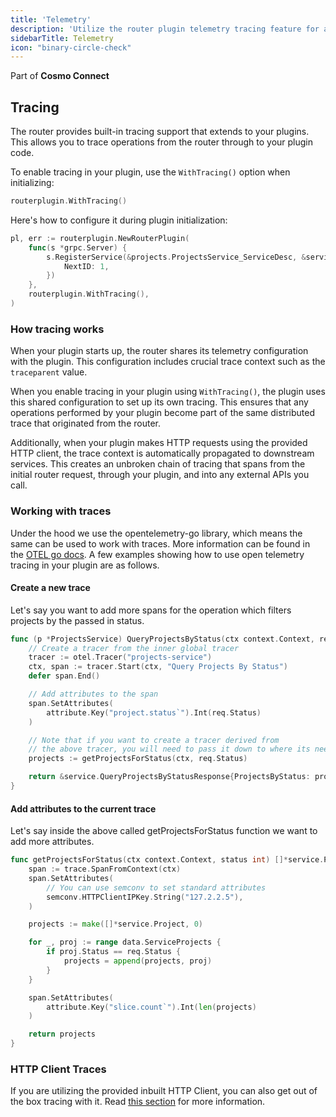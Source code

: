 ```yaml
---
title: 'Telemetry'
description: 'Utilize the router plugin telemetry tracing feature for automatic built in tracing.'
sidebarTitle: Telemetry
icon: "binary-circle-check"
---
```

<Note> Part of **Cosmo Connect** </Note>

## Tracing

The router provides built-in tracing support that extends to your plugins. This allows you to trace operations from the router through to your plugin code.

To enable tracing in your plugin, use the `WithTracing()` option when initializing:

```go
routerplugin.WithTracing()
```

Here's how to configure it during plugin initialization:

```go
pl, err := routerplugin.NewRouterPlugin(
	func(s *grpc.Server) {
		s.RegisterService(&projects.ProjectsService_ServiceDesc, &service.ProjectsService{
			NextID: 1,
		})
	},
	routerplugin.WithTracing(),
)
```

### How tracing works

When your plugin starts up, the router shares its telemetry configuration with the plugin. This configuration includes crucial trace context such as the `traceparent` value.

When you enable tracing in your plugin using `WithTracing()`, the plugin uses this shared configuration to set up its own tracing. This ensures that any operations performed by your plugin become part of the same distributed trace that originated from the router.

Additionally, when your plugin makes HTTP requests using the provided HTTP client, the trace context is automatically propagated to downstream services. This creates an unbroken chain of tracing that spans from the initial router request, through your plugin, and into any external APIs you call.

### Working with traces

Under the hood we use the opentelemetry-go library, which means the same can be used to work with traces. More information can be found in the [OTEL go docs](https://opentelemetry.io/docs/languages/go/). A few examples showing how to use open telemetry tracing in your plugin are as follows.

#### Create a new trace
Let's say you want to add more spans for the operation which filters projects by the passed in status.

```go
func (p *ProjectsService) QueryProjectsByStatus(ctx context.Context, req *service.QueryProjectsByStatusRequest) (*service.QueryProjectsByStatusResponse, error) {
	// Create a tracer from the inner global tracer
	tracer := otel.Tracer("projects-service")
	ctx, span := tracer.Start(ctx, "Query Projects By Status")
	defer span.End()

	// Add attributes to the span
	span.SetAttributes(
		attribute.Key("project.status`").Int(req.Status)
	)

	// Note that if you want to create a tracer derived from
	// the above tracer, you will need to pass it down to where its needed
	projects := getProjectsForStatus(ctx, req.Status)

	return &service.QueryProjectsByStatusResponse{ProjectsByStatus: projects}, nil
}
```

#### Add attributes to the current trace
Let's say inside the above called getProjectsForStatus function we want to add more attributes.

```go
func getProjectsForStatus(ctx context.Context, status int) []*service.Project {
	span := trace.SpanFromContext(ctx)
	span.SetAttributes(
		// You can use semconv to set standard attributes
    	semconv.HTTPClientIPKey.String("127.2.2.5"),
	)

	projects := make([]*service.Project, 0)

	for _, proj := range data.ServiceProjects {
		if proj.Status == req.Status {
			projects = append(projects, proj)
		}
	}

	span.SetAttributes(
		attribute.Key("slice.count`").Int(len(projects)
	)

	return projects
}
```

### HTTP Client Traces

If you are utilizing the provided inbuilt HTTP Client, you can also get out of the box tracing with it. Read [this section](/router/gRPC/plugins/library-features/http-client#inbuilt-tracing) for more information.